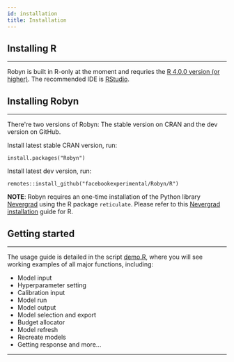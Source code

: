 ```yaml
---
id: installation
title: Installation
---
```



## Installing R
---

Robyn is built in R-only at the moment and requries the [R 4.0.0 version (or higher)](https://www.r-project.org/). The recommended IDE is [RStudio](https://www.rstudio.com/products/rstudio/download/).


## Installing Robyn
---

There're two versions of Robyn: The stable version on CRAN and the dev version on GitHub.

Install latest stable CRAN version, run:
```
install.packages("Robyn")
```
Install latest dev version, run:

```
remotes::install_github("facebookexperimental/Robyn/R")
```
**NOTE**: Robyn requires an one-time installation of the Python library [Nevergrad](https://facebookresearch.github.io/nevergrad/) using the R package `reticulate`. Please refer to this [Nevergrad installation](https://github.com/facebookexperimental/Robyn/blob/main/demo/install_nevergrad.R) guide for R.

## Getting started
---

The usage guide is detailed in the script [demo.R](https://github.com/facebookexperimental/Robyn/blob/main/demo/demo.R), where you will see working examples of all major functions, including:
- Model input
- Hyperparameter setting
- Calibration input
- Model run
- Model output
- Model selection and export
- Budget allocator
- Model refresh
- Recreate models
- Getting response and more...

---
